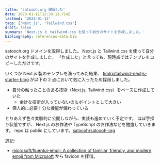 ```yaml
---
title: 'satoooh.org 開設した'
date: 2023-01-11T12:38:11.714Z
lastmod: '2023-01-13'
tags: ['Next.js', 'Tailwind.css']
draft: false
summary: 'Next.js と tailwind.css を使って自分のサイトを作成しました。'
bibliography: references-data.bib
---
```


satoooh.org ドメインを取得しました。
Next.js と Tailwind.css を使って自分のサイトを作成しました。
「作成した」と言っても、現時点ではテンプレをコピーしただけです。

いくつか Next.js 製のテンプレを漁ってみた結果、 [timlrx/tailwind-nextjs-starter-blog](https://github.com/timlrx/tailwind-nextjs-starter-blog) が以下の 2 点において気に入ったため採用しました。

- 自分の触ったことのある技術（Next.js, Tailwind.css）をベースに作成していた
  - 余計な技術が入っていないのもポイントとして大きい
- 個人的に必要十分な機能が備わっている

とりあえず色々実験的に公開しながら、実装も進めていく予定です。
ほぼ手探り状態ですが、 Next.js のお作法や TypeScript のお作法などを勉強していきます。
repo は public にしています。[satoooh/satoooh-org](https://github.com/satoooh/satoooh-org)

追記:

- [microsoft/fluentui-emoji: A collection of familiar, friendly, and modern emoji from Microsoft](https://github.com/microsoft/fluentui-emoji) から favicon を拝借。
